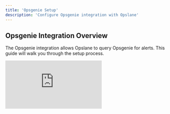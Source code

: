 ```yaml
---
title: 'Opsgenie Setup'
description: 'Configure Opsgenie integration with Opslane'
---
```


## Opsgenie Integration Overview

The Opsgenie integration allows Opslane to query Opsgenie for alerts. This guide will walk you through the setup process.

<div className="relative" style={{ paddingBottom: "63.15789473684211%" }}>
  <iframe
    src="https://www.loom.com/embed/ee9c5f5c5d28447aa4ad4542cdaff470?sid=0e6f9a77-288e-4f89-b09f-70c725f8e1f1"
    frameBorder="0"
    allowFullScreen
    className="absolute top-0 left-0 w-full h-full"
  />
</div>

## Opsgenie Webhooks Setup

The Opsgenie webhook allows us to get real-time notifications when there is an Opsgenie alert. This allows us to trigger a new investigation immediately.

This guide will walk you through the setup process:

<div className="relative" style={{ paddingBottom: "63.15789473684211%" }}>
 <iframe
   src="https://www.loom.com/embed/1f21d5108b80450294f57b6f87d666a8?sid=bbb87d3e-0d40-4521-80eb-0720dc752277"
   frameBorder="0"
   allowFullScreen
   className="absolute top-0 left-0 w-full h-full"
 />
</div>